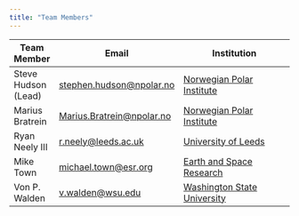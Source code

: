 ```yaml
---
title: "Team Members"
---
```



| Team Member            | Email                                                       | Institution                                                                 |
|------------------------|-------------------------------------------------------------|-----------------------------------------------------------------------------|
| Steve Hudson (Lead) | [stephen.hudson@npolar.no](mailto:stephen.hudson@npolar.no) | [Norwegian Polar Institute](https://www.npolar.no/en/people/stephen.hudson) |
| Marius Bratrein          | [Marius.Bratrein@npolar.no](mailto:Marius.Bratrein@npolar.no)                 | [Norwegian Polar Institute](https://www.npolar.no/en/people/marius.bratrein) |
| Ryan Neely III         | [r.neely@leeds.ac.uk](mailto:r.neely@leeds.ac.uk)           | [University of Leeds](https://environment.leeds.ac.uk/see/staff/1447/dr-ryan-neely-iii) |
| Mike Town              | [michael.town@esr.org](mailto:michael.town@esr.org)         | [Earth and Space Research](https://www.esr.org/staff/michael-town/) |
| Von P. Walden          | [v.walden@wsu.edu](mailto:v.walden@wsu.edu)                 | [Washington State University](https://labs.wsu.edu/lar-sensing/) |
